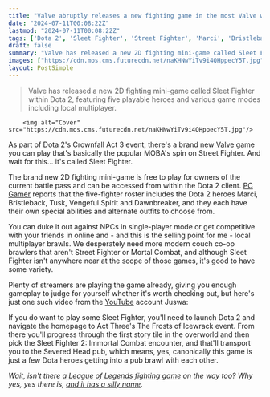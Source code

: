 ```yaml
---
title: "Valve abruptly releases a new fighting game in the most Valve way possible: Inside a Dota 2 limited event"
date: "2024-07-11T00:08:22Z"
lastmod: "2024-07-11T00:08:22Z"
tags: ['Dota 2', 'Sleet Fighter', 'Street Fighter', 'Marci', 'Bristleback', 'Tusk', 'Vengeful Spirit', 'Dawnbreaker', 'League of Legends', 'YouTube']
draft: false
summary: "Valve has released a new 2D fighting mini-game called Sleet Fighter within Dota 2, featuring five playable heroes and various game modes including local multiplayer."
images: ["https://cdn.mos.cms.futurecdn.net/naKHNwYiTv9i4QHppecY5T.jpg"]
layout: PostSimple
---
```

> Valve has released a new 2D fighting mini-game called Sleet Fighter within Dota 2, featuring five playable heroes and various game modes including local multiplayer.


        <img alt="Cover" src="https://cdn.mos.cms.futurecdn.net/naKHNwYiTv9i4QHppecY5T.jpg"/>
        
As part of Dota 2's Crownfall Act 3 event, there's a brand new [Valve](https://www.gamesradar.com/tag/valve/) game you can play that's basically the popular MOBA's spin on Street Fighter. And wait for this... it's called Sleet Fighter.

The brand new 2D fighting mini-game is free to play for owners of the current battle pass and can be accessed from within the Dota 2 client. [PC Gamer](https://www.pcgamer.com/games/moba/surprise-dota-2-has-a-built-in-fighting-game-now-and-it-actually-looks-pretty-good/) reports that the five-fighter roster includes the Dota 2 heroes Marci, Bristleback, Tusk, Vengeful Spirit and Dawnbreaker, and they each have their own special abilities and alternate outfits to choose from. 

You can duke it out against NPCs in single-player mode or get competitive with your friends in online and - and this is the selling point for me - local multiplayer brawls. We desperately need more modern couch co-op brawlers that aren't Street Fighter or Mortal Combat, and although Sleet Fighter isn't anywhere near at the scope of those games, it's good to have some variety.

Plenty of streamers are playing the game already, giving you enough gameplay to judge for yourself whether it's worth checking out, but here's just one such video from the [YouTube](https://www.gamesradar.com/tag/youtube/) account Juswa:

If you do want to play some Sleet Fighter, you'll need to launch Dota 2 and navigate the homepage to Act Three's The Frosts of Icewrack event. From there you'll progress through the first story tile in the overworld and then pick the Sleet Fighter 2: Immortal Combat encounter, and that'll transport you to the Severed Head pub, which means, yes, canonically this game is just a few Dota heroes getting into a pub brawl with each other.

*Wait, isn't there *[<em>a League of Legends fighting game</em>](https://www.gamesradar.com/people-can-finally-try-the-league-of-legends-fighting-game-4-years-after-its-announcement/)* on the way too? Why yes, yes there is, *[<em>and it has a silly name</em>](https://www.gamesradar.com/league-of-legends-fighting-game-spin-off-has-such-an-odd-title-fans-want-the-boring-project-l-codename-to-return/)*.*
        